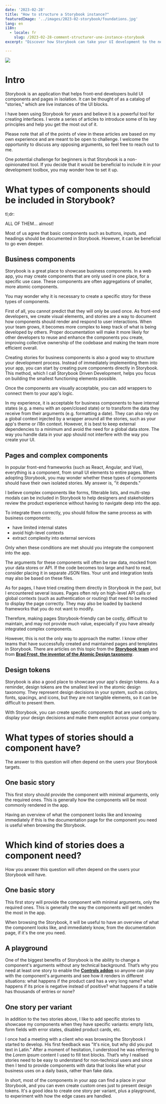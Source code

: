 ```yaml
---
date: '2023-02-28'
title: "How to structure a Storybook instance?"
featuredImage: '../images/2023-02-storybook/foundations.jpg'
lang: en
i18n:
  - locale: fr
    slug: /2023-02-28-comment-structurer-une-instance-storybook
excerpt: "Discover how Storybook can take your UI development to the next level. Despite its power, some frontend teams are still hesitant to integrate it into their workflow. In this series of articles, we'll explore how to setup Storybok so it can help you to achieve your business goals faster."

---
```


<Image align="right" caption="Photo by Ivan Bandura">

![](../images/2023-02-storybook/foundations.jpg)

</Image>

# Intro

Storybook is an application that helps front-end developers build UI components and pages in isolation. It can be thought of as a catalog of "stories," which are live instances of the UI blocks.

I have been using Storybook for years and believe it is a powerful tool for creating interfaces. I wrote a series of articles to introduce some of its key principles and help you get the most out of it.

Please note that all of the points of view in these articles are based on my own experience and are meant to be open to challenge. I welcome the opportunity to discuss any opposing arguments, so feel free to reach out to me.

One potential challenge for beginners is that Storybook is a non-opinionated tool. If you decide that it would be beneficial to include it in your development toolbox, you may wonder how to set it up.

# What types of components should be included in Storybook?

tl;dr:

ALL OF THEM… almost!

Most of us agree that basic components such as buttons, inputs, and headings should be documented in Storybook. However, it can be beneficial to go even deeper.

## **Business components**

Storybook is a great place to showcase business components. In a web app, you may create components that are only used in one place, for a specific use case. These components are often aggregations of smaller, more atomic components.

You may wonder why it is necessary to create a specific story for these types of components.

First of all, you cannot predict that they will only be used once. As front-end developers, we create visual elements, and stories are a way to document how components should render and respond to user interactions. When your team grows, it becomes more complex to keep track of what is being developed by others. Proper documentation will make it more likely for other developers to reuse and enhance the components you create, improving collective ownership of the codebase and making the team more efficient overall.

Creating stories for business components is also a good way to structure your development process. Instead of immediately implementing them into your app, you can start by creating pure components directly in Storybook. This method, which I call Storybook Driven Development, helps you focus on building the smallest functioning elements possible.

Once the components are visually acceptable, you can add wrappers to connect them to your app's logic.

In my experience, it is acceptable for business components to have internal states (e.g. a menu with an open/closed state) or to transform the data they receive from their arguments (e.g. formatting a date). They can also rely on a global context injected by a wrapper around all the stories, such as your app's theme or i18n context. However, it is best to keep external dependencies to a minimum and avoid the need for a global data store. The way you handle data in your app should not interfere with the way you create your UI.

## Pages and complex components

In popular front-end frameworks (such as React, Angular, and Vue), everything is a component, from small UI elements to entire pages. When adopting Storybook, you may wonder whether these types of components should have their own isolated stories. My answer is, "it depends."

I believe complex components like forms, filterable lists, and multi-step modals can be included in Storybook to help designers and stakeholders review the product experience without having to navigate deep into the app.

To integrate them correctly, you should follow the same process as with business components:

- have limited internal states
- avoid high-level contexts
- extract complexity into external services

Only when these conditions are met should you integrate the component into the app.

The arguments for these components will often be raw data, mocked from your data stores or API. If the code becomes too large and hard to read, consider placing it in separate JSON files. Your unit and integration tests may also be based on these files.

As for pages, I have tried creating them directly in Storybook in the past, but I encountered several issues. Pages often rely on high-level API calls or global contexts (such as authentication or routing) that need to be mocked to display the page correctly. They may also be loaded by backend frameworks that you do not want to modify.

Therefore, making pages Storybook-friendly can be costly, difficult to maintain, and may not provide much value, especially if you have already integrated complex components.

However, this is not the only way to approach the matter. I know other teams that have successfully created and maintained pages and templates in Storybook. There are articles on this topic from the **[Storybook team](https://storybook.js.org/docs/react/writing-stories/build-pages-with-storybook)** and from **[Brad Frost, the inventor of the Atomic Design taxonomy](https://bradfrost.com/blog/post/atomic-design-and-storybook/)**.

## Design tokens

Storybook is also a good place to showcase your app's design tokens. As a reminder, design tokens are the smallest level in the atomic design taxonomy. They represent design decisions in your system, such as colors, fonts, spacings, and icons, but they are not tangible elements, so it can be difficult to present them.

With Storybook, you can create specific components that are used only to display your design decisions and make them explicit across your company.

# What types of stories should a component have?

The answer to this question will often depend on the users your Storybook targets.

## **One basic story**

This first story should provide the component with minimal arguments, only the required ones. This is generally how the components will be most commonly rendered in the app.

Having an overview of what the component looks like and knowing immediately if this is the documentation page for the component you need is useful when browsing the Storybook.

# Which kind of stories does a component need?

How you answer this question will often depend on the users your Storybook will have.

## One basic story

This first story will provide the component with minimal arguments, only the required ones. This is generally the way the components will get renders the most in the app.

When browsing the Storybook, it will be useful to have an overview of what the component looks like, and immediately know, from the documentation page, if it's the one you need.

## **A playground**

One of the biggest benefits of Storybook is the ability to change a component's arguments without any technical background. That’s why you need at least one story to enable the **[Controls addon](https://storybook.js.org/docs/react/essentials/controls)** so anyone can play with the component's arguments and see how it renders in different situations: what happens if the product card has a very long name? what happens if its price is negative instead of positive? what happens if a table has thousands of entries or none?

## One story per variant

In addition to the two stories above, I like to add specific stories to showcase my components when they have specific variants: empty lists, form fields with error states, disabled product cards, etc.

I once had a meeting with a client who was browsing the Storybook I started to develop. His first feedback was "It's nice, but why did you put text in Latin." After a moment of hesitation, I understood he was referring to the *Lorem ipsum* content I used to fill text blocks. That’s why I realised stories need to be easy to understand for non-technical users and since then I tend to provide components with data that looks like what your business uses on a daily basis, rather than fake data.

In short, most of the components in your app can find a place in your Storybook, and you can even create custom ones just to present design tokens. It's a good idea to create one story per variant, plus a playground, to experiment with how the edge cases are handled.